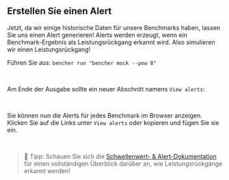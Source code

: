 
## Erstellen Sie einen Alert

Jetzt, da wir einige historische Daten für unsere Benchmarks haben, lassen Sie uns einen Alert generieren!
Alerts werden erzeugt, wenn ein Benchmark-Ergebnis als Leistungsrückgang erkannt wird.
Also simulieren wir einen Leistungsrückgang!

Führen Sie aus: `bencher run "bencher mock --pow 8"`

<br />

Am Ende der Ausgabe sollte ein neuer Abschnitt namens `View alerts`:

<QSAlertOutput />

<br />

Sie können nun die Alerts für jedes Benchmark im Browser anzeigen.
Klicken Sie auf die Links unter `View alerts` oder kopieren und fügen Sie sie ein.

<br />

> 🐰 Tipp: Schauen Sie sich die [Schwellenwert- & Alert-Dokumentation](/de/docs/explanation/thresholds/) für einen vollständigen Überblick darüber an, wie Leistungsrückgänge erkannt werden!